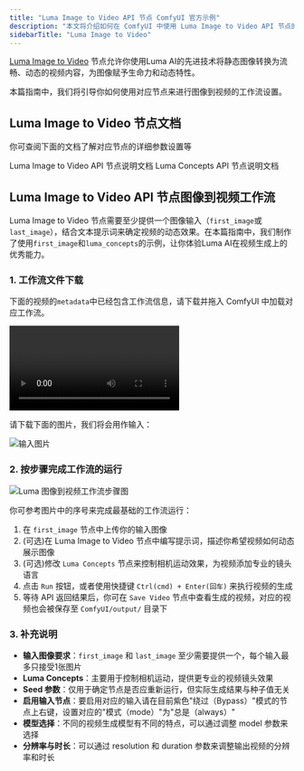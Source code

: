 ```yaml
---
title: "Luma Image to Video API 节点 ComfyUI 官方示例"
description: "本文将介绍如何在 ComfyUI 中使用 Luma Image to Video API 节点的相关功能"
sidebarTitle: "Luma Image to Video"
---
```



[Luma Image to Video](/zh-CN/built-in-nodes/api-node/video/luma/luma-image-to-video) 节点允许你使用Luma AI的先进技术将静态图像转换为流畅、动态的视频内容，为图像赋予生命力和动态特性。

本篇指南中，我们将引导你如何使用对应节点来进行图像到视频的工作流设置。

<ReqHint/>
<UpdateReminder/>

## Luma Image to Video 节点文档

你可查阅下面的文档了解对应节点的详细参数设置等

<Card title="Luma Image to Video 节点文档" icon="book" href="/zh-CN/built-in-nodes/api-node/video/luma/luma-image-to-video">
Luma Image to Video API 节点说明文档
</Card>

<Card title="Luma Concepts 节点文档" icon="book" href="/zh-CN/built-in-nodes/api-node/video/luma/luma-concepts">
Luma Concepts API 节点说明文档
</Card>

## Luma Image to Video API 节点图像到视频工作流

Luma Image to Video 节点需要至少提供一个图像输入（`first_image`或`last_image`），结合文本提示词来确定视频的动态效果。在本篇指南中，我们制作了使用`first_image`和`luma_concepts`的示例，让你体验Luma AI在视频生成上的优秀能力。

### 1. 工作流文件下载

下面的视频的`metadata`中已经包含工作流信息，请下载并拖入 ComfyUI 中加载对应工作流。

![Luma 图像到视频工作流](https://raw.githubusercontent.com/Comfy-Org/example_workflows/main/api_nodes/luma/i2v/luma_i2v.mp4)

请下载下面的图片，我们将会用作输入：

![输入图片](https://raw.githubusercontent.com/Comfy-Org/example_workflows/main/api_nodes/luma/i2v/input.png)

### 2. 按步骤完成工作流的运行

![Luma 图像到视频工作流步骤图](/images/tutorial/api_nodes/luma/luma_i2v_step_guide.jpg)

你可参考图片中的序号来完成最基础的工作流运行：  
1. 在 `first_image` 节点中上传你的输入图像
2. (可选)在 Luma Image to Video 节点中编写提示词，描述你希望视频如何动态展示图像
3. (可选)修改 `Luma Concepts` 节点来控制相机运动效果，为视频添加专业的镜头语言
4. 点击 `Run` 按钮，或者使用快捷键 `Ctrl(cmd) + Enter(回车)` 来执行视频的生成
5. 等待 API 返回结果后，你可在 `Save Video` 节点中查看生成的视频，对应的视频也会被保存至 `ComfyUI/output/` 目录下

### 3. 补充说明

- **输入图像要求**：`first_image` 和 `last_image` 至少需要提供一个，每个输入最多只接受1张图片
- **Luma Concepts**：主要用于控制相机运动，提供更专业的视频镜头效果
- **Seed 参数**：仅用于确定节点是否应重新运行，但实际生成结果与种子值无关
- **启用输入节点**：要启用对应的输入请在目前紫色"绕过（Bypass）"模式的节点上右键，设置对应的"模式（mode）"为"总是（always）"
- **模型选择**：不同的视频生成模型有不同的特点，可以通过调整 model 参数来选择
- **分辨率与时长**：可以通过 resolution 和 duration 参数来调整输出视频的分辨率和时长